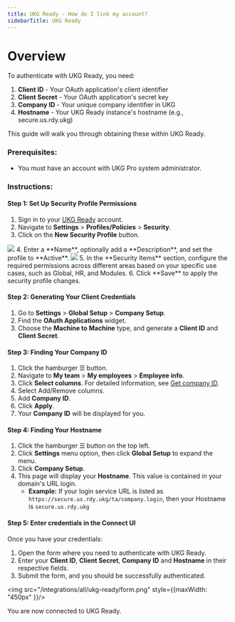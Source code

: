 ```yaml
---
title: UKG Ready - How do I link my account?
sidebarTitle: UKG Ready
---
```


# Overview

To authenticate with UKG Ready, you need:
1. **Client ID** - Your OAuth application's client identifier
2. **Client Secret** - Your OAuth application's secret key
3. **Company ID** - Your unique company identifier in UKG
4. **Hostname** - Your UKG Ready instance's hostname (e.g., secure.us.rdy.ukg)


This guide will walk you through obtaining these within UKG Ready.

### Prerequisites:

- You must have an account with UKG Pro system administrator.

### Instructions:

#### Step 1: Set Up Security Profile Permissions
1. Sign in to your [UKG Ready](https://www.ukg.com/ukg-login) account.
2. Navigate to **Settings** > **Profiles/Policies** > **Security**.
3. Click on the **New Security Profile** button.
<img src="/integrations/all/ukg-ready/create_security_profile.png"/>
4. Enter a **Name**, optionally add a **Description**, and set the profile to **Active**.
<img src="/integrations/all/ukg-ready/security_profile_form.png"/>
5. In the **Security Items** section, configure the required permissions across different areas based on your specific use cases, such as Global, HR, and Modules.
6. Click **Save** to apply the security profile changes.

#### Step 2: Generating Your Client Credentials
1. Go to **Settings** > **Global Setup** > **Company Setup**.
2. Find the **OAuth Applications** widget.
3. Choose the **Machine to Machine** type, and generate a **Client ID** and **Client Secret**.

#### Step 3: Finding Your Company ID
1. Click the hamburger ☰ button.
2. Navigate to **My team** > **My employees** > **Employee info**.
3. Click **Select columns**. For detailed information, see [Get company ID](https://ukg.cloudapper.ai/ukg-help/how-to-get-company-id-and-company-name-in-ukg-ready/).
4. Select Add/Remove columns.
5. Add **Company ID**.
6. Click **Apply**.
7. Your **Company ID** will be displayed for you.

#### Step 4: Finding Your Hostname
1. Click the hamburger ☰ button on the top left.
2. Click **Settings** menu option, then click **Global Setup** to expand the menu.
3. Click **Company Setup**.
4. This page will display your **Hostname**. This value is contained in your domain's URL login.
   - **Example:** If your login service URL is listed as `https://secure.us.rdy.ukg/ta/company.login`, then your Hostname is `secure.us.rdy.ukg`

#### Step 5: Enter credentials in the Connect UI

Once you have your credentials:
1. Open the form where you need to authenticate with UKG Ready.
2. Enter your **Client ID**, **Client Secret**, **Company ID** and **Hostname** in their respective fields.
3. Submit the form, and you should be successfully authenticated.

<img src="/integrations/all/ukg-ready/form.png" style={{maxWidth: "450px" }}/>

You are now connected to UKG Ready.
 